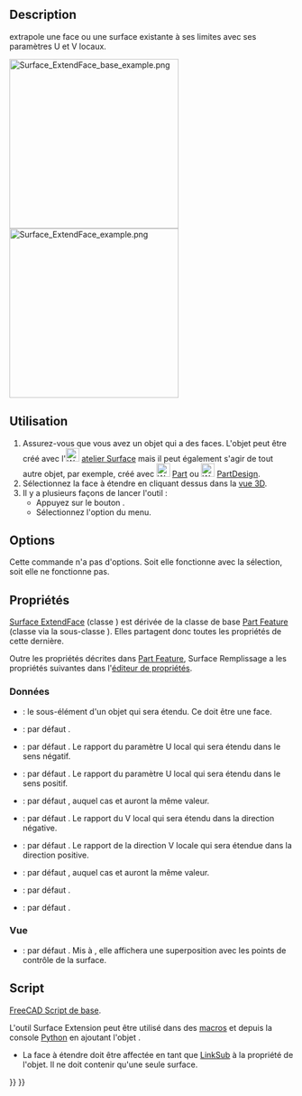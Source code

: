 <languages/>

{{Docnav/fr
|[[Surface_Sections/fr|Sections]]
|[[Surface_CurveOnMesh/fr|Courbe sur maillage]]
|[[Surface_Workbench/fr|Atelier Surface]]
|IconL=Surface_Sections.svg
|IconR=Surface_CurveOnMesh.svg
|IconC=Workbench_Surface.svg
}}

{{GuiCommand/fr
|Name=Surface ExtendFace
|Name/fr=Surface Extension de surface
|MenuLocation=Surface → Extend face
|Workbenches=[[Surface_Workbench/fr|Surface]]
|Version=0.17
}}

==Description==

{{Button|[[File:Surface_ExtendFace.svg|16px]] [[Surface_ExtendFace/fr|Surface ExtendFace]]}} extrapole une face ou une surface existante à ses limites avec ses paramètres U et V locaux.

[[File:Surface_ExtendFace_base_example.png|300px]] [[File:Surface_ExtendFace_example.png|300px]]

{{Caption|À gauche : surface d'origine. À droite : surface étendu.}}

<span id="Usage"></span>
==Utilisation==

# Assurez-vous que vous avez un objet qui a des faces. L'objet peut être créé avec l'[[File:Workbench_Surface.svg|24px]] [[Surface_Workbench/fr|atelier Surface]] mais il peut également s'agir de tout autre objet, par exemple, créé avec [[File:Workbench_Part.svg|24px]] [[Part_Workbench/fr|Part]] ou [[File:Workbench_PartDesign.svg|24px]] [[PartDesign_Workbench/fr|PartDesign]].
# Sélectionnez la face à étendre en cliquant dessus dans la [[3D_view/fr|vue 3D]].
# Il y a plusieurs façons de lancer l'outil :
#* Appuyez sur le bouton {{Button|[[File:Surface_ExtendFace.svg|16px]] [[Surface_ExtendFace/fr|Extend face]]}}.
#* Sélectionnez l'option {{MenuCommand|Surface → [[Image:Surface_ExtendFace.svg|16px]] Extend Face}} du menu.

==Options==

Cette commande n'a pas d'options. Soit elle fonctionne avec la sélection, soit elle ne fonctionne pas.

<span id="Properties"></span>
==Propriétés==

[[Surface_ExtendFace/fr|Surface ExtendFace]] (classe {{incode|Surface::Extend}}) est dérivée de la classe de base [[Part_Feature/fr|Part Feature]] (classe {{incode|Part::Feature}} via la sous-classe {{incode|Part::Spline}}). Elles partagent donc toutes les propriétés de cette dernière.

Outre les propriétés décrites dans [[Part_Feature/fr|Part Feature]], Surface Remplissage a les propriétés suivantes dans l'[[Property_editor/fr|éditeur de propriétés]].

<span id="Data"></span>
=== Données ===

{{TitleProperty|Base}}

* {{PropertyData/fr|Face|LinkSub}} : le sous-élément d'un objet qui sera étendu. Ce doit être une face.
* {{PropertyData/fr|Tolerance|FloatConstraint}} : par défaut {{Value|0.1}}.

* {{PropertyData|Extend UNeg|FloatConstraint}} : par défaut {{Value|0.05}}. Le rapport du paramètre U local qui sera étendu dans le sens négatif.
* {{PropertyData|Extend UPos|FloatConstraint}} : par défaut {{Value|0.05}}. Le rapport du paramètre U local qui sera étendu dans le sens positif.
* {{PropertyData|Extend USymetric|Bool}} : par défaut {{TRUE}}, auquel cas {{PropertyData|Extend UNeg}} et {{PropertyData|Extend UPos}} auront la même valeur.

* {{PropertyData|Extend VNeg|FloatConstraint}} : par défaut {{Value|0.05}}. Le rapport du V local qui sera étendu dans la direction négative.
* {{PropertyData|Extend VPos|FloatConstraint}} : par défaut {{Value|0.05}}. Le rapport de la direction V locale qui sera étendue dans la direction positive.
* {{PropertyData|Extend VSymetric|Bool}} : par défaut {{TRUE}}, auquel cas {{PropertyData|Extend VNeg}} et {{PropertyData|Extend VPos}} auront la même valeur.

* {{PropertyData|SampleU|IntegerConstraint}} : par défaut {{Value|32}}.
* {{PropertyData|SampleV|IntegerConstraint}} : par défaut {{Value|32}}.

<span id="View"></span>
=== Vue === 

{{TitleProperty|Base}}

* {{PropertyView|Control Points|Bool}} : par défaut {{FALSE}}. Mis à {{TRUE}}, elle affichera une superposition avec les points de contrôle de la surface.

<span id="Scripting"></span>
== Script ==

{{Emphasis|Voir aussi :}} [[FreeCAD_Scripting_Basics/fr|FreeCAD Script de base]].

L'outil Surface Extension peut être utilisé dans des [[Macros/fr|macros]] et depuis la console [[Python/fr|Python]] en ajoutant l'objet {{incode|Surface::Extend}}.
* La face à étendre doit être affectée en tant que [[FeaturePython_Custom_Properties/fr#App::PropertyLinkSub|LinkSub]] à la propriété {{incode|Face}} de l'objet. Il ne doit contenir qu'une seule surface.

{{Code|code=
import FreeCAD as App
import Draft

doc = App.newDocument()

a = App.Vector(-20, -20, 0)
b = App.Vector(-18, 25, 0)
c = App.Vector(60, 26, 0)
d = App.Vector(33, -20, 0)

points = [a, App.Vector(-20, -8, 0), b, c,
          App.Vector(37, 4, 0), d,
          App.Vector(-2, -18, 0), a]
obj = Draft.make_bspline(points)
doc.recompute()

if App.GuiUp:
    obj.ViewObject.Visibility = False

surf = doc.addObject("Surface::Filling", "Surface")
surf.BoundaryEdges = [(obj, "Edge1")]
doc.recompute()

# ---------------------------------------------------------
points_spl = [App.Vector(-10, 0, 2),
              App.Vector(4, 0, 7),
              App.Vector(18, 0, -5),
              App.Vector(25, 0, 0),
              App.Vector(30, 0, 0)]
aux_edge = Draft.make_bspline(points_spl)
doc.recompute()

surf.UnboundEdges = [(aux_edge, "Edge1")]
doc.recompute()

# ---------------------------------------------------------
surf_extended = doc.addObject("Surface::Extend", "Surface")
surf_extended.Face = [surf, "Face1"]
doc.recompute()
}}


{{Docnav/fr
|[[Surface_Sections/fr|Sections]]
|[[Surface_CurveOnMesh/fr|Courbe sur maillage]]
|[[Surface_Workbench/fr|Atelier Surface]]
|IconL=Surface_Sections.svg
|IconR=Surface_CurveOnMesh.svg
|IconC=Workbench_Surface.svg
}}

{{Surface Tools navi{{#translation:}}}}
{{Userdocnavi{{#translation:}}}}